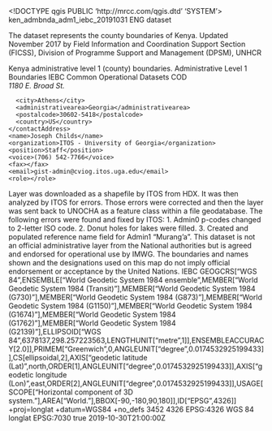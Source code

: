 <!DOCTYPE qgis PUBLIC 'http://mrcc.com/qgis.dtd' 'SYSTEM'>
<qgis version="3.26.3-Buenos Aires">
  <identifier>ken_admbnda_adm1_iebc_20191031</identifier>
  <parentidentifier></parentidentifier>
  <language>ENG</language>
  <type>dataset</type>
  <title>KENYA: Admin Level 1 Boundaries</title>
  <abstract>The dataset represents the county boundaries of Kenya. Updated November 2017 by Field Information and Coordination Support Section (FICSS), Division of Programme Support and Management (DPSM), UNHCR

Kenya administrative level 1 (county) boundaries.</abstract>
  <keywords vocabulary="Search keys">
    <keyword>Administrative Level 1 Boundaries</keyword>
    <keyword>IEBC</keyword>
    <keyword>Common Operational Datasets</keyword>
    <keyword>COD</keyword>
  </keywords>
  <contact>
    <contactAddress>
      <type></type>
      <address>1180 E. Broad St.</address>
      <city>Athens</city>
      <administrativearea>Georgia</administrativearea>
      <postalcode>30602-5418</postalcode>
      <country>US</country>
    </contactAddress>
    <name>Joseph Childs</name>
    <organization>ITOS - University of Georgia</organization>
    <position>Staff</position>
    <voice>(706) 542-7766</voice>
    <fax></fax>
    <email>gist-admin@cviog.itos.uga.edu</email>
    <role></role>
  </contact>
  <links/>
  <history>Layer was downloaded as a shapefile by ITOS from HDX. It was then analyzed by ITOS for errors. Those errors were corrected and then the layer was sent back to UNOCHA as a feature class within a file geodatabase. The following errors were found and fixed by ITOS: 1. Admin0 p-codes changed to 2-letter ISO code. 2. Donut holes for lakes were filled. 3. Created and populated reference name field for Admin1 "Murang'a". </history>
  <fees></fees>
  <constraints type="Limitations of use">This dataset is not an official administrative layer from the National authorities but is agreed and endorsed for operational use by IMWG. The boundaries and names shown and the designations used on this map do not imply official endorsement or acceptance by the United Nations.</constraints>
  <rights>IEBC</rights>
  <encoding></encoding>
  <crs>
    <spatialrefsys nativeFormat="Wkt">
      <wkt>GEOGCRS["WGS 84",ENSEMBLE["World Geodetic System 1984 ensemble",MEMBER["World Geodetic System 1984 (Transit)"],MEMBER["World Geodetic System 1984 (G730)"],MEMBER["World Geodetic System 1984 (G873)"],MEMBER["World Geodetic System 1984 (G1150)"],MEMBER["World Geodetic System 1984 (G1674)"],MEMBER["World Geodetic System 1984 (G1762)"],MEMBER["World Geodetic System 1984 (G2139)"],ELLIPSOID["WGS 84",6378137,298.257223563,LENGTHUNIT["metre",1]],ENSEMBLEACCURACY[2.0]],PRIMEM["Greenwich",0,ANGLEUNIT["degree",0.0174532925199433]],CS[ellipsoidal,2],AXIS["geodetic latitude (Lat)",north,ORDER[1],ANGLEUNIT["degree",0.0174532925199433]],AXIS["geodetic longitude (Lon)",east,ORDER[2],ANGLEUNIT["degree",0.0174532925199433]],USAGE[SCOPE["Horizontal component of 3D system."],AREA["World."],BBOX[-90,-180,90,180]],ID["EPSG",4326]]</wkt>
      <proj4>+proj=longlat +datum=WGS84 +no_defs</proj4>
      <srsid>3452</srsid>
      <srid>4326</srid>
      <authid>EPSG:4326</authid>
      <description>WGS 84</description>
      <projectionacronym>longlat</projectionacronym>
      <ellipsoidacronym>EPSG:7030</ellipsoidacronym>
      <geographicflag>true</geographicflag>
    </spatialrefsys>
  </crs>
  <extent>
    <spatial maxz="0" minx="33.91028899999999879" dimensions="2" maxx="41.90602100000000263" maxy="5.41412400000000016" miny="-4.6768799999999997" minz="0" crs="EPSG:4326"/>
    <temporal>
      <period>
        <start>2019-10-30T21:00:00Z</start>
        <end></end>
      </period>
    </temporal>
  </extent>
</qgis>
